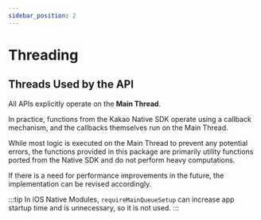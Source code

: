 ```yaml
---
sidebar_position: 2
---
```


# Threading

## Threads Used by the API

All APIs explicitly operate on the **Main Thread**.

In practice, functions from the Kakao Native SDK operate using a callback mechanism, and the callbacks themselves run on the Main Thread.

While most logic is executed on the Main Thread to prevent any potential errors, the functions provided in this package are primarily utility functions ported from the Native SDK and do not perform heavy computations.

If there is a need for performance improvements in the future, the implementation can be revised accordingly.

:::tip
In iOS Native Modules, `requireMainQueueSetup` can increase app startup time and is unnecessary, so it is not used.
:::
